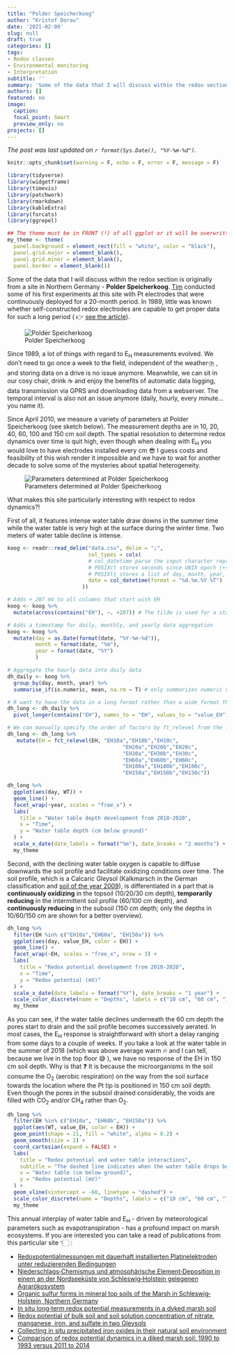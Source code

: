 ```yaml
---
title: "Polder Speicherkoog"
author: "Kristof Dorau"
date: '2021-02-09'
slug: null
draft: true
categories: []
tags:
- Redox classes
- Environmental monitoring
- Interpretation
subtitle: ''
summary: 'Some of the data that I will discuss within the redox section is originally from a site in Northern Germany - **Polder Speicherkoog**.'
authors: []
featured: no
image:
  caption: 
  focal_point: Smart
  preview_only: no
projects: []
---
```


*The post was last updated on `r format(Sys.Date(), "%Y-%m-%d")`.*

<style>
p.caption {
  font-size: 0.6em;
}
</style>


```r

knitr::opts_chunk$set(warning = F, echo = F, error = F, message = F)

library(tidyverse)
library(widgetframe)
library(timevis)
library(patchwork)
library(rmarkdown)
library(kableExtra)
library(forcats)
library(ggrepel)

## The theme must be in FRONT (!) of all ggplot or it will be overwritten
my_theme <- theme(
  panel.background = element_rect(fill = "white", color = "black"),
  panel.grid.major = element_blank(), 
  panel.grid.minor = element_blank(), 
  panel.border = element_blank())


```

Some of the data that I will discuss within the redox section is originally from a site in Northern Germany - **Polder Speicherkoog**. [Tim](https://geographie.uni-koeln.de/forschung/arbeitsgruppen/bodengeographie-bodenkunde/mitarbeiter/mansfeldt-tim) conducted some of his first experiments at this site with Pt electrodes that were continuously deployed for a 20-month period. In 1989, little was known whether self-constructed redox electrodes are capable to get proper data for such a long period ( 👉️ [see the article](https://onlinelibrary.wiley.com/doi/abs/10.1002/jpln.19931560403)). 

<p align="center">
![Polder Speicherkoog](01.jpg)
</p>

Since 1989, a lot of things with regard to E~H~ measurements evolved. We don't need to go once a week to the field, independent of the weather⛈️ , and storing data on a drive is no issue anymore. Meanwhile, we can sit in our cosy chair, drink ☕ and enjoy the benefits of automatic data logging, data transmission via GPRS and downloading data from a webserver. The temporal interval is also not an issue anymore (daily, hourly, every minute...you name it). 

Since April 2010, we measure a variety of parameters at Polder Speicherkoog (see sketch below). The measurement depths are in 10, 20, 40, 60, 100 and 150 cm soil depth. The spatial resolution to determine redox dynamics over time is quit high, even though when dealing with E~H~ you would love to have electrodes installed every cm 😎 I guess costs and feasibility of this wish render it impossible and we have to wait for another decade to solve some of the mysteries about spatial heterogeneity. 

![Parameters determined at Polder Speicherkoog](02.png)

What makes this site particularly interesting with respect to redox dynamics?!

First of all, it features intense water table draw downs in the summer time while the water table is very high at the surface during the winter time. Two meters of water table decline is intense. 

```r

koog <- readr::read_delim("data.csv", delim = ";",
                          col_types = cols(
                          # col_datetime parse the input character representations to a date/time
                          # POSIXct stores seconds since UNIX epoch (+some other data)
                          # POSIXlt stores a list of day, month, year, hour, etc.
                          date = col_datetime(format = "%d.%m.%Y %T")
                        ))

# Adds + 207 mV to all columns that start with EH
koog <- koog %>%
  mutate(across(contains("EH"), ~. +207)) # The tilde is used for a statistical model (left side is response and right is explanatory variables)

# Adds a timestamp for daily, monthly, and yearly data aggregation
koog <- koog %>%
  mutate(day = as.Date(format(date, "%Y-%m-%d")),
         month = format(date, "%m"),
         year = format(date, "%Y")
         )

# Aggregate the hourly data into daily data
dh_daily <- koog %>%
  group_by(day, month, year) %>%
  summarise_if(is.numeric, mean, na.rm = T) # only summarizes numeric values by mean)

# R want to have the data in a long format rather than a wide format that most are more familiar with (e.g. by working with excel, origin, etc.)
dh_long <- dh_daily %>%
  pivot_longer(contains("EH"), names_to = "EH", values_to = "value_EH")

# We can manually specify the order of factors by ft_relevel from the forcats package
dh_long <- dh_long %>%
   mutate(EH = fct_relevel(EH, "EH10a","EH10b","EH10c",
                                     "EH20a","EH20b","EH20c",
                                     "EH30a","EH30b","EH30c",
                                     "EH60a","EH60b","EH60c",
                                     "EH100a","EH100b","EH100c",
                                     "EH150a","EH150b","EH150c"))

dh_long %>%
  ggplot(aes(day, WT)) +
  geom_line() +
  facet_wrap(~year, scales = "free_x") +
  labs(
    title = "Water table depth development from 2010-2020",
    x = "Time", 
    y = "Water table depth (cm below ground)"
  ) +
  scale_x_date(date_labels = format("%m"), date_breaks = "2 months") +
  my_theme

```

Second, with the declining water table oxygen is capable to diffuse downwards the soil profile and facilitate oxidizing conditions over time. The soil profile, which is a Calcaric Gleysol (Kalkmarsch in the German classification and [soil of the year 2009](https://boden-des-jahres.de/wp-content/uploads/2014/09/2009_Faltblatt.pdf)), is differentiated in a part that is **continuously oxidizing** in the topsoil (10/20/30 cm depth), **temporarily reducing** in the intermittent soil profile (60/100 cm depth), and **continuously reducing** in the subsoil (150 cm depth; only the depths in 10/60/150 cm are shown for a better overview).

```r

dh_long %>%
  filter(EH %in% c("EH10a","EH60a", "EH150a")) %>%
  ggplot(aes(day, value_EH, color = EH)) +
  geom_line() +
  facet_wrap(~EH, scales = "free_x", nrow = 3) +
  labs(
    title = "Redox potential development from 2010-2020",
    x = "Time", 
    y = "Redox potential (mV)"
  ) +
  scale_x_date(date_labels = format("%Y"), date_breaks = "1 year") +
  scale_color_discrete(name = "Depths", labels = c("10 cm", "60 cm", "150 cm")) +
  my_theme

```

As you can see, if the water table declines underneath the 60 cm depth the pores start to drain and the soil profile becomes successively aerated. In most cases, the E~H~ response is straightforward with short a delay ranging from some days to a couple of weeks. If you take a look at the water table in the summer of 2018 (which was above average warm 🔥 and I can tell, because we live in the top floor 😅 ), we have no response of the EH in 150 cm soil depth. Why is that ❓️ It is because the microorganisms in the soil consume the O~2~ (aerobic respiration) on the way from the soil surface towards the location where the Pt tip is positioned in 150 cm soil depth.  Even though the pores in the subsoil drained considerably, the voids are filled with CO~2~ and/or CH~4~ rather than O~2~. 

```r

dh_long %>%
  filter(EH %in% c("EH10a", "EH60b", "EH150a")) %>%
  ggplot(aes(WT, value_EH, color = EH)) +
  geom_point(shape = 21, fill = "white", alpha = 0.2) +
  geom_smooth(size = 2) +
  coord_cartesian(expand = FALSE) +
  labs(
    title = "Redox potential and water table interactions",
    subtitle = "The dashed line indicates when the water table drops below 60 cm\nThe colored lines are the smooth function (LOESS) across the data",
    x = "Water table (cm below ground)", 
    y = "Redox potential (mV)"
  ) +
  geom_vline(xintercept = -60, linetype = "dashed") +
  scale_color_discrete(name = "Depths", labels = c("10 cm", "60 cm", "150 cm")) +
  my_theme


```

This annual interplay of water table and E~H~ - driven by meteorological parameters such as evapotranspiration - has a profound impact on marsh ecosystems. If you are interested you can take a read of publications from this particular site 👇🏻 :

* [Redoxpotentialmessungen mit dauerhaft installierten Platinelektroden unter reduzierenden Bedingungen](https://onlinelibrary.wiley.com/doi/abs/10.1002/jpln.19931560403)
* [Niederschlags‐Chemismus und atmosphärische Element‐Deposition in einem an der Nordseeküste von Schleswig‐Holstein gelegenen Agrarökosystem](https://onlinelibrary.wiley.com/doi/10.1002/jpln.19971600402)
* [Organic sulfur forms in mineral top soils of the Marsh in Schleswig‐Holstein, Northern Germany](https://onlinelibrary.wiley.com/doi/10.1002/1522-2624%28200206%29165%3A3%3C255%3A%3AAID-JPLN255%3E3.0.CO%3B2-6)
* [In situ long‐term redox potential measurements in a dyked marsh soil](https://onlinelibrary.wiley.com/doi/abs/10.1002/jpln.200390031)
* [Redox potential of bulk soil and soil solution concentration of nitrate, manganese, iron, and sulfate in two Gleysols](https://onlinelibrary.wiley.com/doi/abs/10.1002/jpln.200321204)
* [Collecting in situ precipitated iron oxides in their natural soil environment](https://onlinelibrary.wiley.com/doi/abs/10.1002/jpln.201300184)
* [Comparison of redox potential dynamics in a diked marsh soil: 1990 to 1993 versus 2011 to 2014](https://onlinelibrary.wiley.com/doi/abs/10.1002/jpln.201600060)

